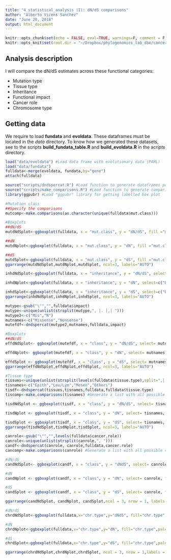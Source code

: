 ```yaml
---
title: "4_statistical_analysis (I): dN/dS comparisons"
author: "Alberto Vicens Sanchez"
date: "June 20, 2018"
output: html_document
---
```


```r
knitr::opts_chunk$set(echo = FALSE, eval=TRUE, warnings=F, comment = F, cache=TRUE, cache.path="/home/user/phylogenomics_lab/cancer_genes_selection/cache", autodep=TRUE,  fig.path="/home/user/Dropbox/phylogenomics_lab_dbx/cancer_genes_selection/figures/")
knitr::opts_knit$set(root.dir = "~/Dropbox/phylogenomics_lab_dbx/cancer_genes_selection/")
```

## Analysis description
I will compare the dN/dS estimates across these functional categories:

* Mutation type
* Tissue type
* Inheritance
* Functional impact
* Cancer role
* Chromosome type

## Getting data
We require to load **fundata** and **evoldata**. These dataframes must be located in the *data* directory.
To know how we generated these datasets, see to the scripts **build_fundata_table.R** and **build_evoldata.R** in the *scripts* directory.

```r
load("data/evoldata") #Load data frame with evolutionary data (PAML)
load("data/fundata")
fulldata<-merge(evoldata, fundata,by="gene")
attach(fulldata)

source("scripts/dndspercat.R") #Load function to generate dataframes per category
source("scripts/make_comparisons.R") #Load function to generate comparisons invariables with more than 2 classes
library(ggpubr) #Load "ggpubr" library for getting labelled box plot
```

```r
#Mutation class
##Specify the comparisons
mutcomp<-make.comparisons(as.character(unique(fulldata$mut.class)))

#Boxplots
##dN/dS
mutdNdSplot<-ggboxplot(fulldata, x = "mut.class", y = "dN/dS", fill ="mut.class",palette="jco", xlab = FALSE, ylab = "dN/dS", notch=FALSE) + stat_compare_means(method = "t.test", comparisons = mutcomp) + theme(legend.position="none")

##dN
mutdNplot<-ggboxplot(fulldata, x = "mut.class", y = "dN", fill ="mut.class",palette="jco", xlab = FALSE, ylab = "dN/dS", notch=FALSE) + stat_compare_means(method = "t.test", comparisons = mutcomp) + theme(legend.position="none")

##dS
mutdSplot<-ggboxplot(fulldata, x = "mut.class", y = "dS", fill ="mut.class",palette="jco", xlab = FALSE, ylab = "dN/dS", notch=FALSE) + stat_compare_means(method = "t.test", comparisons = mutcomp) + theme(legend.position="none")
ggarrange(mutdNdSplot,mutdNplot,mutdSplot, ncol=3, labels="AUTO")
```

```r
inhdNdSplot<-ggboxplot(fulldata, x = "inheritance", y = "dN/dS", select=c("Dominant","Recessive"), fill ="inheritance",palette="jco", xlab = FALSE, ylab = "dN/dS", notch=FALSE) + stat_compare_means(method = "t.test", label.y =1, label.x = 0.7, cex = 5) + theme(legend.position="none")

inhdNplot<-ggboxplot(fulldata, x = "inheritance", y = "dN", select=c("Dominant","Recessive"), fill ="inheritance",palette="jco", xlab = FALSE, ylab = "dN", notch=FALSE) + stat_compare_means(method = "t.test", label.y =4, label.x = 0.7, cex = 5) + theme(legend.position="none")

inhdSplot<-ggboxplot(fulldata, x = "inheritance", y = "dS", select=c("Dominant","Recessive"), fill ="inheritance",palette="jco", xlab = FALSE, ylab = "dS", notch=FALSE) + stat_compare_means(method = "t.test", label.y = 15, label.x = 0.7, cex = 5) + theme(legend.position="none")
ggarrange(inhdNdSplot,inhdNplot,inhdSplot, ncol=3, labels="AUTO")
```

```r
mutype<-gsub("\"","",fulldata$impact)
mutype<-unique(unlist(strsplit(mutype,", |. |,| ")))
mutype2<-c("Mis","N")
mutnames<-c("Missense","Nonsense")
mutefdf<-dndspercat(mutype2,mutnames,fulldata,impact)

#Boxplots
##dN/dS
effdNdSplot<- ggboxplot(mutefdf, x = "class", y = "dN/dS", select= mutnames, fill ="class",palette="jco", xlab = FALSE, ylab = "dN/dS", notch=FALSE) + stat_compare_means(method = "t.test", label.y =0.75, label.x = 0.7, cex = 5) + theme(legend.position="none")

effdNplot<- ggboxplot(mutefdf, x = "class", y = "dN", select= mutnames, fill ="class",palette="jco", xlab = FALSE, ylab = "dN", notch=FALSE) + stat_compare_means(method = "t.test", label.y =5, label.x = 0.5, cex = 5) + theme(legend.position="none")

effdSplot <- ggboxplot(mutefdf, x = "class", y = "dS", select= mutnames, fill ="class",palette="jco", xlab = FALSE, ylab = "dS", notch=FALSE) + stat_compare_means(method = "t.test", label.y =15, label.x = 0.5, cex = 5) + theme(legend.position="none")
ggarrange(effdNdSplot,effdNplot,effdSplot, ncol=3, labels="AUTO")
```

```r
#Tissue type
tissues<-unique(unlist(strsplit(levels(fulldata$tissue.type),split=",|;")))
tisnames<-c("Epith","Leu/Lym","Mesen","Others")
tisdf<-dndspercat(tissues,tisnames,fulldata,fulldata$tissue.type)
tiscomp<-make.comparisons(tisnames) #Generate a list with all possible comparisons

tisdNdSplot <- ggboxplot(tisdf, x = "class", y = "dN/dS", select= tisnames, fill ="class",palette="jco", xlab = FALSE, ylab = "dN/dS", notch=FALSE) + stat_compare_means(method = "t.test", comparisons = tiscomp, label ="p.signif") + theme(legend.position="none")

tisdNplot <- ggboxplot(tisdf, x = "class", y = "dN", select= tisnames, fill ="class",palette="jco", xlab = FALSE, ylab = "dN", notch=FALSE) + stat_compare_means(method = "t.test", comparisons = tiscomp, label ="p.signif") + theme(legend.position="none")

tisdSplot <- ggboxplot(tisdf, x = "class", y = "dS", select= tisnames, fill ="class",palette="jco", xlab = FALSE, ylab = "dN", notch=FALSE) + stat_compare_means(method = "t.test",  comparisons = tiscomp, label ="p.signif") + theme(legend.position="none")
ggarrange(tisdNdSplot,tisdNplot,tisdSplot, ncol=3, labels="AUTO")
```

```r
canrole<-gsub("\"","",levels(fulldata$cancer.role))
canrole<-unique(unlist(strsplit(canrole,", ")))
candf<-dndspercat(canrole, canrole,fulldata,cancer.role)
cancomp<-make.comparisons(canrole) #Generate a list with all possible comparisons

#dN/dS
candNdSplot<- ggboxplot(candf, x = "class", y = "dNdS", select= canrole, fill="class",palette="jco",xlab=FALSE, ylab = "dN/dS",notch = FALSE) + stat_compare_means(method = "t.test", comparisons = cancomp, label ="p.signif") + theme(legend.position = "none")

#dN
candNplot <- ggboxplot(candf, x = "class", y = "dN", select= canrole, fill="class",palette="jco",xlab=FALSE, ylab = "dN",notch = FALSE) + stat_compare_means(method = "t.test", comparisons = cancomp, label ="p.signif") + theme(legend.position = "none")

#dS
candSplot <- ggboxplot(candf, x = "class", y = "dS", select= canrole, fill="class",palette="jco",xlab=FALSE, ylab = "dS",notch = FALSE) + stat_compare_means(method = "t.test", comparisons = cancomp, label ="p.signif") + theme(legend.position = "none")

ggarrange(candNdSplot, candNplot, candSplot,ncol = 3, nrow = 1, labels = "AUTO")

```
```r
#dN/dS
chrdNdSplot<-ggboxplot(fulldata,x="chr.type",y="dNdS", fill="chr.type",palette="jco", xlab=FALSE, ylab="dN/dS") + stat_compare_means(method = "t.test", label.y = 1, label.x = 0.7, cex=5) + theme(legend.position = "none")

#dN
chrdNplot<-ggboxplot(fulldata,x="chr.type",y="dN", fill="chr.type",palette="jco", xlab=FALSE, ylab="dN") + stat_compare_means(method = "t.test", label.y = 4, label.x = 0.7, cex=5) + theme(legend.position = "none")

#dS
chrdSplot<-ggboxplot(fulldata,x="chr.type",y="dS", fill="chr.type",palette="jco", xlab=FALSE, ylab="dS") + stat_compare_means(method = "t.test", label.y = 16, label.x = 0.7, cex=5) + theme(legend.position = "none")

ggarrange(chrdNdSplot,chrdNplot,chrdSplot, ncol = 3, nrow = 1,labels = "AUTO")
```

